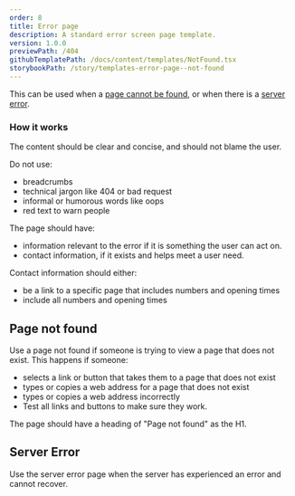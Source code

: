 ```yaml
---
order: 8
title: Error page
description: A standard error screen page template.
version: 1.0.0
previewPath: /404
githubTemplatePath: /docs/content/templates/NotFound.tsx
storybookPath: /story/templates-error-page--not-found
---
```


This can be used when a [page cannot be found](#page-not-found), or when there is a [server error](#server-error).

### How it works

The content should be clear and concise, and should not blame the user.

Do not use:

- breadcrumbs
- technical jargon like 404 or bad request
- informal or humorous words like oops
- red text to warn people

The page should have:

- information relevant to the error if it is something the user can act on.
- contact information, if it exists and helps meet a user need.

Contact information should either:

- be a link to a specific page that includes numbers and opening times
- include all numbers and opening times

## Page not found

Use a page not found if someone is trying to view a page that does not exist. This happens if someone:

- selects a link or button that takes them to a page that does not exist
- types or copies a web address for a page that does not exist
- types or copies a web address incorrectly
- Test all links and buttons to make sure they work.

The page should have a heading of "Page not found" as the H1.

## Server Error

Use the server error page when the server has experienced an error and cannot recover.
